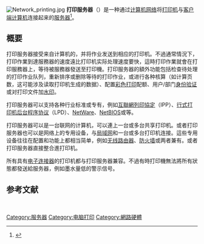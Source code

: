 [[File:Network_printing.jpg|right]]
'''打印服务器'''（{{lang-en|Print server}}）是一种通过[[计算机网络|计算机网络]]将[[打印机|打印机]]与[[客户端|客户端]][[计算机|计算机]]连接起来的[[服务器|服务器]]<ref>{{Cite web|title=Definition of: print server|url=https://www.pcmag.com/encyclopedia/term/49686/print-server|accessdate=18 May 2017|work=PCMag Encyclopedia|archive-date=2018-07-26|archive-url=https://web.archive.org/web/20180726103605/https://www.pcmag.com/encyclopedia/term/49686/print-server|dead-url=no}}</ref>。

==概要==
打印服务器接受来自计算机的{{link-en|打印作业|Print job}}，并将作业发送到相应的打印机。不過通常情況下，打印作業到達服務器的速度遠比打印机实际处理速度要快，這時打印作業就會在打印服務器上{{link-en|網絡排隊|Network scheduler|排隊}}，等待被服務器發送至打印機。打印服务器的額外功能包括检查待处理的打印作业队列，重新排序或删除等待的打印作业，或进行各种核算（如计算页数，这可能涉及读取打印机生成的数据）、配置[[彩色印刷|彩色打印]]配额、用户/部门[[驗證伺服器|身份验证]]或对打印文件加[[水印|水印]]。

打印服务器可以支持各种行业标准或专有{{link-en|打印协议|List of printing protocols}}，例如[[互聯網列印協定|互聯網列印協定]]（IPP）、[[行式打印机后台程序协议|行式打印机后台程序协议]]（LPD）、[[NetWare|NetWare]]、[[NetBIOS|NetBIOS]]或{{link-en|JetDirect}}等。

打印服务器可以是一台联网的计算机，可以連上一台或多台共享打印机。或者打印服务器也可以是网络上的专用设备，与[[局域网|局域网]]和一台或多台打印机连接。這些专用设备往往在配置和功能上都相当简单，例如[[无线路由器|无线路由器]]、[[防火墙|防火墙]]或两者兼有。或者打印服务器直接整合進打印机。

所有具有[[电子连接器|电子连接器]]的打印机都与打印服务器兼容。不過有時打印機無法將所有狀態都發送給服务器，例如墨水量低的警示信号。

{{Gallery
|title=網絡打印服务器
|width=175
|lines=3
|File:LogiLink wireless print server.jpg|[[IEEE_1284|IEEE 1284]]連接器的无线打印服务器
|File:Brother HL-2070N Network Laser Printer ports.jpg|Brother HL-2070N网络激光打印机，内置打印服务器。
|File:Dell Color Laser Network Printer 1320cn ports.jpg|Dell 1320cn彩色激光网络打印机，带有网络连接功能
}}

==参考文献==
{{reflist}}
 
[[Category:服务器|Category:服务器]]
[[Category:电脑打印|Category:电脑打印]]
[[Category:網路硬體|Category:網路硬體]]